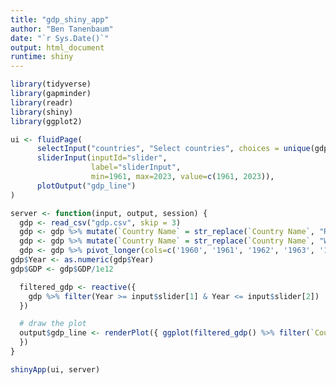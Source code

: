 ---
title: "gdp_shiny_app"
author: "Ben Tanenbaum"
date: "`r Sys.Date()`"
output: html_document
runtime: shiny
---

```{r, echo = FALSE, message = FALSE}

library(tidyverse)
library(gapminder)
library(readr)
library(shiny)
library(ggplot2)

```

```{r}
ui <- fluidPage(
      selectInput("countries", "Select countries", choices = unique(gdp$`Country Name`), multiple = TRUE),
      sliderInput(inputId="slider",
                  label="sliderInput",
                  min=1961, max=2023, value=c(1961, 2023)),
      plotOutput("gdp_line")
)
```

```{r}

server <- function(input, output, session) {
  gdp <- read_csv("gdp.csv", skip = 3)
  gdp <- gdp %>% mutate(`Country Name` = str_replace(`Country Name`, "Russian Federation", "Russia"))
  gdp <- gdp %>% mutate(`Country Name` = str_replace(`Country Name`, "World", "Global"))
  gdp <- gdp %>% pivot_longer(cols=c('1960', '1961', '1962', '1963', '1964', '1965', '1966', '1967', '1968', '1969', '1970', '1971', '1972', '1973', '1974', '1975', '1976', '1977', '1978', '1979', '1980', '1981', '1982', '1983', '1984', '1985', '1986', '1987', '1988', '1989', '1990', '1991', '1992', '1993', '1994', '1995', '1996', '1997', '1998', '1999', '2000', '2001', '2002', '2003', '2004', '2005', '2006', '2007', '2008', '2009', '2010', '2011', '2012', '2013', '2014', '2015', '2016', '2017', '2018', '2019', '2020', '2021', '2022', '2023'), names_to = 'Year', values_to = 'GDP')
gdp$Year <- as.numeric(gdp$Year)
gdp$GDP <- gdp$GDP/1e12 

  filtered_gdp <- reactive({
    gdp %>% filter(Year >= input$slider[1] & Year <= input$slider[2])
  })

  # draw the plot 
  output$gdp_line <- renderPlot({ ggplot(filtered_gdp() %>% filter(`Country Name` %in% input$countries), aes(x = `Year`, y = `GDP`, group = `Country Name`, color = `Country Name`)) + geom_line() + ggtitle("How have GDPs of China, India, the United States, \nand the World Changed Over Time?") + ylab("GDP (current USD)") + theme(legend.title = element_blank()) + scale_y_continuous(labels = scales::label_number(suffix = " trillion", accuracy = 1.0))
  })
}

shinyApp(ui, server)

```

